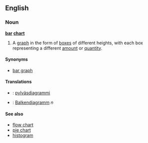 ==English==
{{wikipedia}}
===Noun===
'''[[bar]] [[chart]]'''
# A [[graph]] in the form of [[box]]es of different heights, with each box representing a different [[amount]] or [[quantity]].

====Synonyms====
*[[bar graph]]

====Translations====
*{{fi}}: [[pylväsdiagrammi]]
*{{de}}: [[Balkendiagramm]] ''n''

====See also====
*[[flow chart]]
*[[pie chart]]
*[[histogram]]